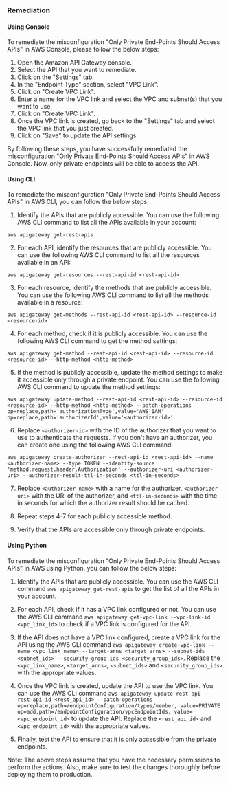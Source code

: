 ### Remediation

#### Using Console

To remediate the misconfiguration "Only Private End-Points Should Access APIs" in AWS Console, please follow the below steps:

1. Open the Amazon API Gateway console.
2. Select the API that you want to remediate.
3. Click on the "Settings" tab.
4. In the "Endpoint Type" section, select "VPC Link".
5. Click on "Create VPC Link".
6. Enter a name for the VPC link and select the VPC and subnet(s) that you want to use.
7. Click on "Create VPC Link".
8. Once the VPC link is created, go back to the "Settings" tab and select the VPC link that you just created.
9. Click on "Save" to update the API settings.

By following these steps, you have successfully remediated the misconfiguration "Only Private End-Points Should Access APIs" in AWS Console. Now, only private endpoints will be able to access the API.

#### Using CLI

To remediate the misconfiguration "Only Private End-Points Should Access APIs" in AWS CLI, you can follow the below steps:

1. Identify the APIs that are publicly accessible. You can use the following AWS CLI command to list all the APIs available in your account:

```
aws apigateway get-rest-apis
```

2. For each API, identify the resources that are publicly accessible. You can use the following AWS CLI command to list all the resources available in an API:

```
aws apigateway get-resources --rest-api-id <rest-api-id>
```

3. For each resource, identify the methods that are publicly accessible. You can use the following AWS CLI command to list all the methods available in a resource:

```
aws apigateway get-methods --rest-api-id <rest-api-id> --resource-id <resource-id>
```

4. For each method, check if it is publicly accessible. You can use the following AWS CLI command to get the method settings:

```
aws apigateway get-method --rest-api-id <rest-api-id> --resource-id <resource-id> --http-method <http-method>
```

5. If the method is publicly accessible, update the method settings to make it accessible only through a private endpoint. You can use the following AWS CLI command to update the method settings:

```
aws apigateway update-method --rest-api-id <rest-api-id> --resource-id <resource-id> --http-method <http-method> --patch-operations op=replace,path='authorizationType',value='AWS_IAM' op=replace,path='authorizerId',value='<authorizer-id>'
```

6. Replace `<authorizer-id>` with the ID of the authorizer that you want to use to authenticate the requests. If you don't have an authorizer, you can create one using the following AWS CLI command:

```
aws apigateway create-authorizer --rest-api-id <rest-api-id> --name <authorizer-name> --type TOKEN --identity-source 'method.request.header.Authorization' --authorizer-uri <authorizer-uri> --authorizer-result-ttl-in-seconds <ttl-in-seconds>
```

7. Replace `<authorizer-name>` with a name for the authorizer, `<authorizer-uri>` with the URI of the authorizer, and `<ttl-in-seconds>` with the time in seconds for which the authorizer result should be cached.

8. Repeat steps 4-7 for each publicly accessible method.

9. Verify that the APIs are accessible only through private endpoints.

#### Using Python

To remediate the misconfiguration "Only Private End-Points Should Access APIs" in AWS using Python, you can follow the below steps:

1. Identify the APIs that are publicly accessible. You can use the AWS CLI command `aws apigateway get-rest-apis` to get the list of all the APIs in your account.

2. For each API, check if it has a VPC link configured or not. You can use the AWS CLI command `aws apigateway get-vpc-link --vpc-link-id <vpc_link_id>` to check if a VPC link is configured for the API.

3. If the API does not have a VPC link configured, create a VPC link for the API using the AWS CLI command `aws apigateway create-vpc-link --name <vpc_link_name> --target-arns <target_arns> --subnet-ids <subnet_ids> --security-group-ids <security_group_ids>`. Replace the `<vpc_link_name>`, `<target_arns>`, `<subnet_ids>` and `<security_group_ids>` with the appropriate values.

4. Once the VPC link is created, update the API to use the VPC link. You can use the AWS CLI command `aws apigateway update-rest-api --rest-api-id <rest_api_id> --patch-operations op=replace,path=/endpointConfiguration/types/member, value=PRIVATE op=add,path=/endpointConfiguration/vpcEndpointIds, value=<vpc_endpoint_id>` to update the API. Replace the `<rest_api_id>` and `<vpc_endpoint_id>` with the appropriate values.

5. Finally, test the API to ensure that it is only accessible from the private endpoints.

Note: The above steps assume that you have the necessary permissions to perform the actions. Also, make sure to test the changes thoroughly before deploying them to production.

